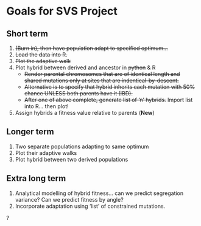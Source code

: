 # Goals for SVS Project

## Short term
1. ~~(Burn in), then have population adapt to specified optimum...~~  
2. ~~Load the data into R.~~  
3. ~~Plot the adaptive walk~~  
4. Plot hybrid between derived and ancestor in ~~python~~ & R
    + ~~Render parental chromosomes that are of identical length and shared mutations only at sites that are indentical-by-descent.~~
    + ~~Alternative is to specify that hybrid inherits each mutation with 50% chance UNLESS both parents have it (IBD).~~  
    + ~~After one of above complete, generate list of 'n' hybrids.~~ Import list into R... then plot!  
5. Assign hybrids a fitness value relative to parents (**New**)

## Longer term
1. Two separate populations adapting to same optimum
2. Plot their adaptive walks
3. Plot hybrid between two derived populations

## Extra long term
1. Analytical modelling of hybrid fitness… can we predict segregation variance? Can we predict fitness by angle?
2. Incorporate adaptation using ‘list’ of constrained mutations. 

?
